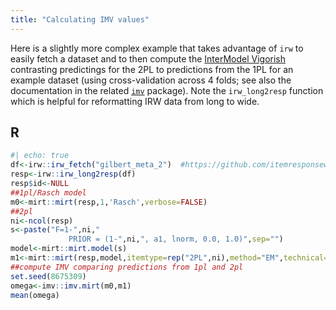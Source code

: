 ```yaml
---
title: "Calculating IMV values"
---
```


Here is a slightly more complex example that takes advantage of `irw` to easily fetch a dataset and to then compute the [InterModel Vigorish](https://www.cambridge.org/core/journals/psychometrika/article/intermodel-vigorish-as-a-lens-for-understanding-and-quantifying-the-value-of-item-response-models-for-dichotomously-coded-items/F61C75F6F945A5B13F73C6128EB83998) contrasting predictings for the 2PL to predictions from the 1PL for an example dataset (using cross-validation across 4 folds; see also the documentation in the related [`imv`](https://github.com/intermodelvigorish/imv_R) package). Note the `irw_long2resp` function which is helpful for reformatting IRW data from long to wide.

::: panel-tabset
## R

```r
#| echo: true
df<-irw::irw_fetch("gilbert_meta_2")  #https://github.com/itemresponsewarehouse/Rpkg
resp<-irw::irw_long2resp(df)
resp$id<-NULL
##1pl/Rasch model
m0<-mirt::mirt(resp,1,'Rasch',verbose=FALSE)
##2pl
ni<-ncol(resp)
s<-paste("F=1-",ni,"
             PRIOR = (1-",ni,", a1, lnorm, 0.0, 1.0)",sep="")
model<-mirt::mirt.model(s)
m1<-mirt::mirt(resp,model,itemtype=rep("2PL",ni),method="EM",technical=list(NCYCLES=10000),verbose=FALSE)
##compute IMV comparing predictions from 1pl and 2pl
set.seed(8675309)
omega<-imv::imv.mirt(m0,m1)
mean(omega)
```
:::
